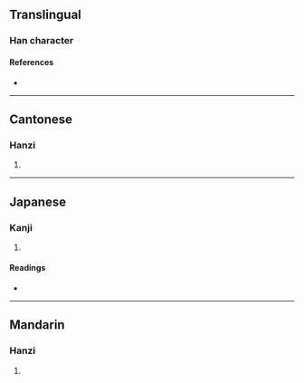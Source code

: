 {{character info/new}}
==Translingual==

===Han character===
{{Han char|rn=57|rad=弓|as=12|sn=15|four=14286|canj=NTLC|ids=⿰弓黄}}

====References====
* {{Han ref|kx=0361.020|dkj=09867|dj=0679.020|hdz=21001.170|uh=5F49|ud=24393|bh=E576|bd=58742}}

----

==Cantonese==

===Hanzi===
{{yue-hanzi|jyut=[[kwok3]]|y=kwok3}}

# {{rfdef|yue|sort=弓12}}

----

==Japanese==

===Kanji===
{{ja-kanji|grade=|rs=弓12}}

# {{rfdef|ja|sort=弓12}}

====Readings====
* {{ja-readings|on=[[くわく]] (kuwaku)|kun=}}

----

==Mandarin==

===Hanzi===
{{cmn-hanzi|pin=[[guō]] ([[guo1]])|wg=kuo<sup>1</sup>}}

# {{rfdef|cmn|sort=弓12}}